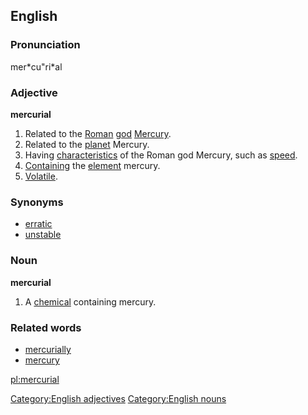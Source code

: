==English==

===Pronunciation===
mer*cu"ri*al

===Adjective===
'''mercurial'''
# Related to the [[Roman]] [[god]] [[Mercury]].
# Related to the [[planet]] Mercury.
# Having [[characteristic]]s of the Roman god Mercury, such as [[speed]].
# [[contain|Contain]]ing the [[element]] mercury.
# [[volatile|Volatile]].

===Synonyms===
* [[erratic]]
* [[unstable]]

===Noun===
'''mercurial'''
# A [[chemical]] containing mercury.

===Related words===
* [[mercurially]]
* [[mercury]]

[[Category:English adjectives]]
[[Category:English nouns]]

[[pl:mercurial]]